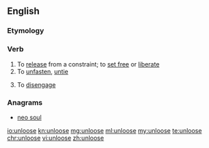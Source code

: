 ==English==

===Etymology===
{{prefix|un|loose}}

===Verb===
{{en-verb|unloos|ing}}

# To [[release]] from a constraint; to [[set free]] or [[liberate]]
# To [[unfasten]], [[untie]]
#: {{rfquotek|Shakespeare}}
# To [[disengage]]

===Anagrams===
* [[neo soul#English|neo soul]]

[[io:unloose]]
[[kn:unloose]]
[[mg:unloose]]
[[ml:unloose]]
[[my:unloose]]
[[te:unloose]]
[[chr:unloose]]
[[vi:unloose]]
[[zh:unloose]]